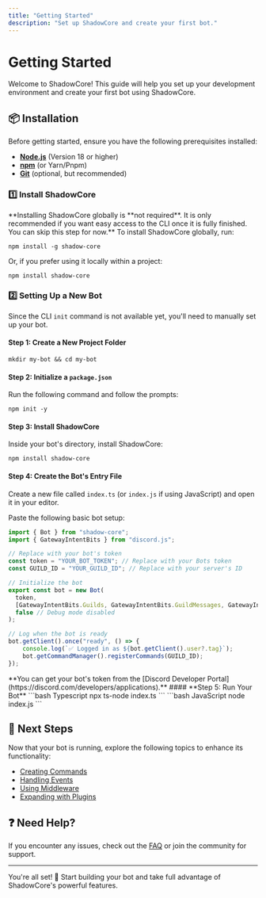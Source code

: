 ```yaml
---
title: "Getting Started"
description: "Set up ShadowCore and create your first bot."
---
```


# Getting Started

Welcome to ShadowCore! This guide will help you set up your development environment and create your first bot using ShadowCore.

## 📦 Installation

Before getting started, ensure you have the following prerequisites installed:

- **[Node.js](https://nodejs.org/)** (Version 18 or higher)
- **[npm](https://www.npmjs.com/)** (or Yarn/Pnpm)
- **[Git](https://git-scm.com/)** (optional, but recommended)

### 1️⃣ Install ShadowCore
<Warning>
    **Installing ShadowCore globally is **not required**. It is only recommended if you want easy access to the CLI once it is fully finished. You can skip this step for now.**
</Warning>
To install ShadowCore globally, run:

```
npm install -g shadow-core
```

Or, if you prefer using it locally within a project:

```
npm install shadow-core
```

### 2️⃣ Setting Up a New Bot

Since the CLI `init` command is not available yet, you'll need to manually set up your bot.

#### **Step 1: Create a New Project Folder**
```
mkdir my-bot && cd my-bot
```

#### **Step 2: Initialize a `package.json`**
Run the following command and follow the prompts:
```
npm init -y
```

#### **Step 3: Install ShadowCore**
Inside your bot's directory, install ShadowCore:

```
npm install shadow-core
```

#### **Step 4: Create the Bot's Entry File**
Create a new file called `index.ts` (or `index.js` if using JavaScript) and open it in your editor.

Paste the following basic bot setup:

```ts
import { Bot } from "shadow-core";
import { GatewayIntentBits } from "discord.js";

// Replace with your bot's token
const token = "YOUR_BOT_TOKEN"; // Replace with your Bots token
const GUILD_ID = "YOUR_GUILD_ID"; // Replace with your server's ID

// Initialize the bot
export const bot = new Bot(
  token,
  [GatewayIntentBits.Guilds, GatewayIntentBits.GuildMessages, GatewayIntentBits.MessageContent],
  false // Debug mode disabled
);

// Log when the bot is ready
bot.getClient().once("ready", () => {
    console.log(`✅ Logged in as ${bot.getClient().user?.tag}`);
    bot.getCommandManager().registerCommands(GUILD_ID);
});
```
<Note>
    **You can get your bot's token from the [Discord Developer Portal](https://discord.com/developers/applications).** 
</Note>
#### **Step 5: Run Your Bot**

<CodeGroup>
  ```bash Typescript
  npx ts-node index.ts
  ```
  ```bash JavaScript
  node index.js
  ```
</CodeGroup>

## 🎯 Next Steps

Now that your bot is running, explore the following topics to enhance its functionality:

- [Creating Commands](../commands)
- [Handling Events](../events)
- [Using Middleware](../middleware)
- [Expanding with Plugins](../plugins)

## ❓ Need Help?

If you encounter any issues, check out the [FAQ](../faq) or join the community for support.

---

You're all set! 🚀 Start building your bot and take full advantage of ShadowCore's powerful features.
